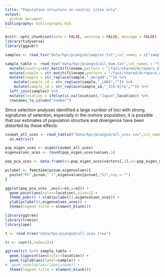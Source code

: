 ```yaml
---
title: "Population structure on neutral sites only"
output: 
  github_document
bibliography: bibliography.bib
---
```


```r
knitr::opts_chunk$set(echo = FALSE, warning = FALSE, message = FALSE)
library(tidyverse)
library(ggpubr)
```

```r
samples <- read_tsv("data/hpc/pcangsd/samples.txt",col_names = c("sample_id","location","mapping_rate","mean_mapping_depth","genome_cov"))

sample_table <- read_tsv("data/hpc/pcangsd/all_bam.txt",col_names = "filename") %>%
  mutate(country=str_match(filename,pattern = "/fast/shared/Acropora_digitifera_wgs_bamfile/([A-Z]+)/")[,2]) %>% 
  mutate(sample = str_match(filename,pattern = "/fast/shared/Acropora_digitifera_wgs_bamfile/[A-Z]+/(.*)_aligned")[,2]) %>% 
  mutate(sample = str_replace(sample,"_merged","")) %>% 
    mutate(sample_id = str_replace(sample,"_L004","")) %>% 
    mutate(sample_id = str_replace(sample_id,"_S[0-9]+$","")) %>% 
  left_join(samples) %>% 
  mutate(location = ifelse(is.na(location),"Japan",location)) %>% 
  rownames_to_column("number")
```


Since selection analyses identified a large number of loci with strong signatures of selection, especially in the inshore population, it is possible that our estimates of population structure and divergence have been distorted by these effects.  

```r
covmat_all_uces <- read_table2("data/hpc/pcangsd/all_uces.cov",col_names = FALSE) %>% 
  as.matrix()

pop_eigen_uces <- eigen(covmat_all_uces)
eigenvalues_uces <- round(pop_eigen_uces$values,1)

pop_pca_uces <- data.frame(e1=pop_eigen_uces$vectors[,1],e2=pop_eigen_uces$vectors[,2]) %>% cbind(sample_table)

pclabel <- function(pcnum,eigenvalues){
  paste("PC",pcnum," (",eigenvalues[pcnum],"%)",sep = "")
}

ggplot(pop_pca_uces ,aes(x=e1,y=e2)) + 
  geom_point(aes(color=location),size=1) + 
  theme_pubr() + xlab(pclabel(1,eigenvalues_uces)) + 
  ylab(pclabel(2,eigenvalues_uces)) + 
  theme(legend.title = element_blank())
```


```r
library(ggtree)
library(treeio)
library(ape)

t <- read.tree("data/hpc/pcangsd/all_uces.tree")

tr <- root(t,node=133)

ggtree(tr) %<+% sample_table + 
  geom_tippoint(aes(color=location)) +
  geom_tiplab(aes(label=sample)) +
#  geom_nodelab(aes(label=node)) +
  theme(legend.title = element_blank())
```
